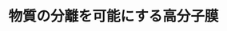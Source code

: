 ﻿---
title: "物質の分離を可能にする高分子膜"
category: "物質理工学院"
vol: "9"
interviewee: "小宮山 二郎 "
url: ""
tags: []
pdf: "9-2.pdf"
facephoto: ""
career: ""
preface: "------------"
---
